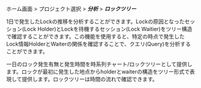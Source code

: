 ホーム画面 > プロジェクト選択 > **_分析_** > **_ロックツリー_**

<InDoc product='cubrid,postgresql,oracle'>

1日で発生したLockの推移を分析することができます。Lockの原因となったセッション(Lock Holder)とLockを待機するセッション(Lock Waitier)をツリー構造で確認することができます。この機能を使用すると、特定の時点で発生したLock情報HolderとWaiterの関係を確認することで、クエリ(Query)を分析することができます。

</InDoc>

<Xclude product='cubrid,postgresql,oracle'>

一日のロック発生有無と発生時間を時系列チャート/ロックツリーとして提供します。ロックが最初に発生した地点からholderとwaiterの構造をツリー形式で表現して提供します。ロックツリーは時間の流れで確認できます。

</Xclude>
